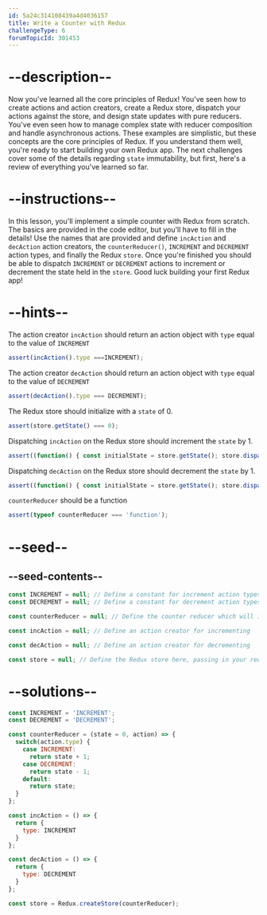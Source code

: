 ```yaml
---
id: 5a24c314108439a4d4036157
title: Write a Counter with Redux
challengeType: 6
forumTopicId: 301453
---
```


# --description--

Now you've learned all the core principles of Redux! You've seen how to create actions and action creators, create a Redux store, dispatch your actions against the store, and design state updates with pure reducers. You've even seen how to manage complex state with reducer composition and handle asynchronous actions. These examples are simplistic, but these concepts are the core principles of Redux. If you understand them well, you're ready to start building your own Redux app. The next challenges cover some of the details regarding `state` immutability, but first, here's a review of everything you've learned so far.

# --instructions--

In this lesson, you'll implement a simple counter with Redux from scratch. The basics are provided in the code editor, but you'll have to fill in the details! Use the names that are provided and define `incAction` and `decAction` action creators, the `counterReducer()`, `INCREMENT` and `DECREMENT` action types, and finally the Redux `store`. Once you're finished you should be able to dispatch `INCREMENT` or `DECREMENT` actions to increment or decrement the state held in the `store`. Good luck building your first Redux app!

# --hints--

The action creator `incAction` should return an action object with `type` equal to the value of `INCREMENT`

```js
assert(incAction().type ===INCREMENT);
```

The action creator `decAction` should return an action object with `type` equal to the value of `DECREMENT`

```js
assert(decAction().type === DECREMENT);
```

The Redux store should initialize with a `state` of 0.

```js
assert(store.getState() === 0);
```

Dispatching `incAction` on the Redux store should increment the `state` by 1.

```js
assert((function() { const initialState = store.getState(); store.dispatch(incAction()); const incState = store.getState(); return initialState + 1 === incState })());
```

Dispatching `decAction` on the Redux store should decrement the `state` by 1.

```js
assert((function() { const initialState = store.getState(); store.dispatch(decAction()); const decState = store.getState(); return initialState - 1 === decState })());
```

`counterReducer` should be a function

```js
assert(typeof counterReducer === 'function');
```

# --seed--

## --seed-contents--

```js
const INCREMENT = null; // Define a constant for increment action types
const DECREMENT = null; // Define a constant for decrement action types

const counterReducer = null; // Define the counter reducer which will increment or decrement the state based on the action it receives

const incAction = null; // Define an action creator for incrementing

const decAction = null; // Define an action creator for decrementing

const store = null; // Define the Redux store here, passing in your reducers
```

# --solutions--

```js
const INCREMENT = 'INCREMENT';
const DECREMENT = 'DECREMENT';

const counterReducer = (state = 0, action) => {
  switch(action.type) {
    case INCREMENT:
      return state + 1;
    case DECREMENT:
      return state - 1;
    default:
      return state;
  }
};

const incAction = () => {
  return {
    type: INCREMENT
  }
};

const decAction = () => {
  return {
    type: DECREMENT
  }
};

const store = Redux.createStore(counterReducer);
```
